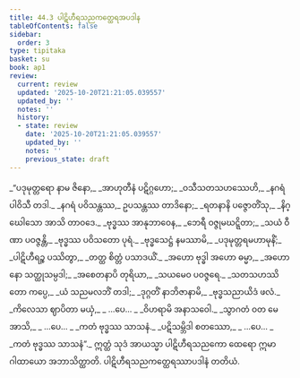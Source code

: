 ```yaml
---
title: 44.3 ပါဋိဟီရသညကတ္ထေရအပဒါန
tableOfContents: false
sidebar:
  order: 3
type: tipitaka
basket: su
book: ap1
review:
  current: review
  updated: '2025-10-20T21:21:05.039557'
  updated_by: ''
  notes: ''
  history:
  - state: review
    date: '2025-10-20T21:21:05.039557'
    updated_by: ''
    notes: ''
    previous_state: draft
---
```



<DynamicBreadcrumb />


<ReviewStatus review={frontmatter.review} showDetails={true} />

<HypothesisAnnotation frontmatter={frontmatter} />

<Division number="26" book="ap1" e="ch" v="20" p="431">

<Paragraph number="5693" type="verses" book="ap1">
_“ပဒုမုတ္တရော နာမ ဇိနော,_  
_အာဟုတီနံ ပဋိဂ္ဂဟော;_  
_ဝသီသတသဟဿေဟိ,_  
_နဂရံ ပါဝိသီ တဒါ._  

</Paragraph>

</Division>
<Division number="27" book="ap1" e="ch" v="20" p="431">

<Paragraph number="5694" type="verses" book="ap1">
_နဂရံ ပဝိသန္တဿ,_  
ဥပသန္တဿ တာဒိနော;_  
_ရတနာနိ ပဇ္ဇောတိံသု,_  
_နိဂ္ဃေါသော အာသိ တာဝဒေ._  

</Paragraph>

</Division>
<Division number="28" book="ap1" e="ch" v="20" p="431">

<Paragraph number="5695" type="verses" book="ap1">
_ဗုဒ္ဓဿ အာနုဘာဝေန,_  
_ဘေရီ ဝဇ္ဇုမဃဋ္ဋိတာ;_  
_သယံ ဝီဏာ ပဝဇ္ဇန္တိ,_  
_ဗုဒ္ဓဿ ပဝိသတော ပုရံ._  

</Paragraph>

</Division>
<Division number="29" book="ap1" e="ch" v="20" p="431">

<Paragraph number="5696" type="verses" book="ap1">
_ဗုဒ္ဓသေဋ္ဌံ နမဿာမိ,_  
_ပဒုမုတ္တရမဟာမုနိံ;_  
_ပါဋိဟီရဉ္စ ပဿိတွာ,_  
_တတ္ထ စိတ္တံ ပသာဒယိံ._  

</Paragraph>

</Division>
<Division number="30" book="ap1" e="ch" v="20" p="431">

<Paragraph number="5697" type="verses" book="ap1">
_အဟော ဗုဒ္ဓါ အဟော ဓမ္မာ,_  
_အဟော နော သတ္ထုသမ္ပဒါ;_  
_အစေတနာပိ တုရိယာ,_  
_သယမေဝ ပဝဇ္ဇရေ._  

</Paragraph>

</Division>
<Division number="31" book="ap1" e="ch" v="20" p="431">

<Paragraph number="5698" type="verses" book="ap1">
_သတသဟဿိတော ကပ္ပေ,_  
_ယံ သညမလဘိံ တဒါ;_  
_ဒုဂ္ဂတိံ နာဘိဇာနာမိ,_  
_ဗုဒ္ဓသညာယိဒံ ဖလံ._  

</Paragraph>

</Division>
<Division number="32" book="ap1" e="ch" v="20" p="431">

<Paragraph number="5699" type="verses" book="ap1">
_ကိလေသာ ဈာပိတာ မယှံ,_  
_ …ပေ… _  
_ဝိဟရာမိ အနာသဝေါ._  

</Paragraph>

</Division>
<Division number="33" book="ap1" e="ch" v="20" p="431">

<Paragraph number="5700" type="verses" book="ap1">
_သွာဂတံ ဝတ မေ အာသိ,_  
_ …ပေ… _  
_ကတံ ဗုဒ္ဓဿ သာသနံ._  

</Paragraph>

</Division>
<Division number="34" book="ap1" e="ch" v="20" p="432">

<Paragraph number="5701" type="verses" book="ap1">
_ပဋိသမ္ဘိဒါ စတဿော,_  
_ …ပေ… _  
_ကတံ ဗုဒ္ဓဿ သာသနံ”._  

</Paragraph>

<Paragraph number="5702" book="ap1">
ဣတ္ထံ သုဒံ အာယသ္မာ ပါဋိဟီရသညကော ထေရော ဣမာ ဂါထာယော အဘာသိတ္ထာတိ.

</Paragraph>
</Division>

<Paragraph number="5703" type="center" book="ap1">
ပါဋိဟီရသညကတ္ထေရဿာပဒါနံ တတိယံ.
</Paragraph>